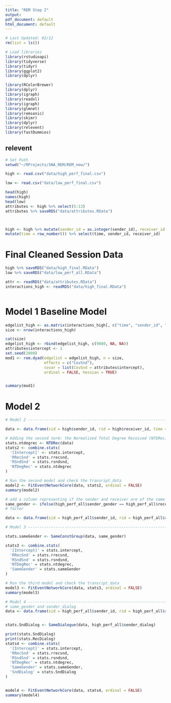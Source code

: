 ```yaml
---
title: "REM Step 2"
output:
pdf_document: default
html_document: default
---
```


```r
# Last Updated: 02/12
rm(list = ls())

# Load libraries
library(rstudioapi)
library(tidyverse)
library(tidyr)
library(ggplot2)
library(dplyr)

library(RColorBrewer)
library(dplyr)
library(igraph)
library(readxl)
library(igraph)
library(glmnet)
library(remsonic)
library(skimr)
library(dplyr)
library(relevent)
library(fastDummies)
```

## relevent

```r

# Set Path
setwd("~/RProjects/SNA_REM/REM_new/")
```

```r
high <- read.csv("data/high_perf_final.csv")

low <- read.csv("data/low_perf_final.csv")
```

```r
head(high)
names(high)
head(low)
attributes <- high %>% select(5:13)
attributes %>% saveRDS("data/attributes.RData")
```

```r
```

```r
```

```r


high <- high %>% mutate(sender_id = as.integer(sender_id), receiver_id = as.integer(receiver_id)) %>%
mutate(time = row_number()) %>% select(time, sender_id, receiver_id)
```




# Final Cleaned Session Data

```r

high %>% saveRDS("data/high_final.RData")
low %>% saveRDS("data/low_perf_all.RData")

attr <- readRDS("data/attributes.RData")
interactions_high <- readRDS("data/high_final.RData")
```

```r

```



# Model 1 Baseline Model
```r
edgelist_high <- as.matrix(interactions_high[, c("time", "sender_id", "receiver_id")])
size <- nrow(interactions_high)

cat(size)
edgelist_high <- rbind(edgelist_high, c(9880, NA, NA))
attributes$intercept <- 1
set.seed(1000) 
mod1 <- rem.dyad(edgelist = edgelist_high, n = size, 
                 effects = c("CovSnd"), 
                 covar = list(CovSnd = attributes$intercept), 
                 ordinal = FALSE, hessian = TRUE)


summary(mod1)
```



# Model 2


```r

# Model 2 -----------------------------------------------------------------

data <- data.frame(sid = high$sender_id, rid = high$receiver_id, time = high$event_order) 

# Adding the second term: the Normalized Total Degree Received (NTDRec)
stats.ntdegrec <- NTDRec(data)
stats2 <- combine.stats(
  '[Intercept]' <- stats.intercept,
  'RRecSnd' = stats.rrecsnd,
  'RSndSnd' = stats.rsndsnd,
  'NTDegRec' = stats.ntdegrec
)

# Run the second model and check the transript_data
model2 <- FitEventNetworkCore(data, stats2, ordinal = FALSE)
summary(model2)
```

```r

# add a column representing if the sender and receiver are of the same gender
same_gender <- ifelse(high_perf_all$sender_gender == high_perf_all$receiver_gender, 1, 0)
# factor

data <- data.frame(sid = high_perf_all$sender_id, rid = high_perf_all$receiver_id, time = high_perf_all$event_order, sender_dialog = high_perf_all$sender_dialog)

# Model 3 -----------------------------------------------------------------

stats.sameGender <- SameConstGroup(data, same_gender)

stats3 <- combine.stats(
  '[Intercept]' = stats.intercept,
  'RRecSnd' = stats.rrecsnd,
  'RSndSnd' = stats.rsndsnd,
  'NTDegRec' = stats.ntdegrec,
  'SameGender' = stats.sameGender
)

# Run the third model and check the transript_data
model3 <- FitEventNetworkCore(data, stats3, ordinal = FALSE)
summary(model3)
```

```r

# Model 4 -----------------------------------------------------------------
# same_gender and sender_dialog
data <- data.frame(sid = high_perf_all$sender_id, rid = high_perf_all$receiver_id, time = high_perf_all$event_order, sender_dialog = high_perf_all$sender_dialog)


stats.SndDialog <- SameDialogue(data, high_perf_all$sender_dialog)

print(stats.SndDialog)
print(stats.RecDialog)
stats4 <- combine.stats(
  '[Intercept]' = stats.intercept,
  'RRecSnd' = stats.rrecsnd,
  'RSndSnd' = stats.rsndsnd,
  'NTDegRec' = stats.ntdegrec,
  'SameGender' = stats.sameGender,
  'SndDialog' = stats.SndDialog
)


model4 <- FitEventNetworkCore(data, stats4, ordinal = FALSE)
summary(model4)

```
